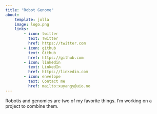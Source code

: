```yaml
---
title: "Robot Genome"
about: 
    template: jolla
    image: logo.png
    links:
        - icon: twitter
          text: Twitter
          href: https://twitter.com
        - icon: github
          text: Github
          href: https://github.com
        - icon: linkedin
          text: LinkedIn
          href: https://linkedin.com
        - icon: envelope
          text: Contact me
          href: mailto:xuyangy@uio.no
---
```


Robotis and genomics are two of my favorite things. I'm working on a project to combine them.
